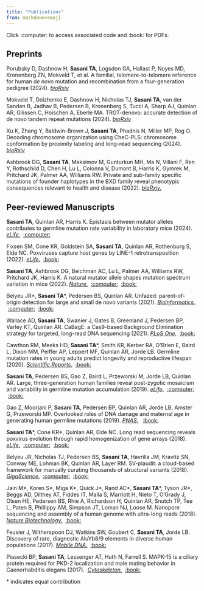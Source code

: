 ```yaml
---
title: "Publications"
from: markdown+emoji
---
```


Click :computer: to access associated code and :book: for PDFs.

## Preprints

Porubsky D, Dashnow H, **Sasani TA**, Logsdon GA, Hallast P, Noyes MD, Kronenberg ZN, Mokveld T, et al. A familial, telomere-to-telomere reference for human *de novo* mutation and
recombination from a four-generation pedigree (2024). [*bioRxiv*](https://www.biorxiv.org/content/10.1101/2024.08.05.606142v1)

Mokveld T, Dolzhenko E, Dashnow H, Nicholas TJ, **Sasani TA**, van der Sanden B, Jadhav B, Pedersen B, Kronenberg S, Tucci A, Sharp AJ, Quinlan AR, Gilissen C, Hoischen A, Eberle MA. TRGT-denovo: accurate detection of de novo tandem repeat mutations (2024). [*bioRxiv*](https://www.biorxiv.org/content/10.1101/2024.07.16.600745v1)

Xu K, Zhang Y, Baldwin-Brown J, **Sasani TA**, Phadnis N, Miller MP, Rog O. Decoding chromosome organization using CheC-PLS: chromosome conformation by proximity labeling and long-read sequencing (2024). [*bioRxiv*](https://doi.org/10.1101/2024.05.31.596864)

Ashbrook DG, **Sasani TA**, Maksimov M, Gunturkun MH, Ma N, Villani F, Ren Y, Rothschild D, Chen H, Lu L, Colonna V, Dumont B, Harris K, Gymrek M, Pritchard JK, Palmer AA, Williams RW. Private and sub-family specific mutations of founder haplotypes in the BXD family reveal phenotypic consequences relevant to health and disease (2022). [*bioRxiv.*](https://www.biorxiv.org/content/10.1101/2022.04.21.489063v1.abstract)

## Peer-reviewed Manuscripts

**Sasani TA**, Quinlan AR, Harris K. Epistasis between mutator alleles contributes to germline mutation rate variability in laboratory mice (2024). [*eLife.*](https://doi.org/10.7554/eLife.89096.3) \ [:computer:](https://github.com/quinlan-lab/proj-mutator-mapping)

Fixsen SM, Cone KR, Goldstein SA, **Sasani TA**, Quinlan AR, Rothenburg S, Elde NC. Poxviruses capture host genes by LINE-1 retrotransposition (2022). [*eLife.*](https://elifesciences.org/articles/63332) \ [:book:](pdfs/fixsen_elife_2022.pdf)

**Sasani TA**, Ashbrook DG, Beichman AC, Lu L, Palmer AA, Williams RW, Pritchard JK, Harris K. A natural mutator allele shapes mutation spectrum variation in mice (2022). [*Nature.*](https://www.nature.com/articles/s41586-022-04701-5) \ [:computer:](https://github.com/tomsasani/bxd_mutator_manuscript) \ [:book:](pdfs/sasani_nature_2022.pdf)

Belyeu JR*, **Sasani TA**\*, Pedersen BS, Quinlan AR. Unfazed: parent-of-origin detection for large and small de novo variants (2021). [*Bioinformatics.*](https://doi.org/10.1093/bioinformatics/btab454) \ [:computer:](https://github.com/jbelyeu/unfazed) \ [:book:](pdfs/belyeu_bioinfo_2021.pdf)

Wallace AD, **Sasani TA**, Swanier J, Gates B, Greenland J, Pedersen BP, Varley KT, Quinlan AR. CaBagE: a Cas9-based Background Elimination strategy for targeted, long-read DNA sequencing (2021). [*PLoS One.*](https://doi.org/10.1371/journal.pone.0241253) \ [:book:](pdfs/wallace_plos_2021.pdf)

Cawthon RM, Meeks HD, **Sasani TA***, Smith KR, Kerber RA, O'Brien E, Baird L, Dixon MM, Peiffer AP, Leppert MF, Quinlan AR, Jorde LB. Germline mutation rates in young adults predict longevity and reproductive lifespan (2020). [*Scientific Reports.*](https://www.nature.com/articles/s41598-020-66867-0) \ [:book:](pdfs/cawthon_scirep_2020.pdf)

**Sasani TA**, Pedersen BS, Gao Z, Baird L, Przeworski M, Jorde LB, Quinlan AR. Large, three-generation human families reveal post-zygotic mosaicism and variability in germline mutation accumulation (2019). [*eLife.*](https://elifesciences.org/articles/46922) \ [:computer:](https://github.com/quinlan-lab/ceph-dnm-manuscript) \ [:book:](pdfs/sasani_elife_2019.pdf)

Gao Z, Moorjani P, **Sasani TA**, Pedersen BP, Quinlan AR, Jorde LB, Amster G, Przeworski MP. Overlooked roles of DNA damage and maternal age in generating human germline mutations (2019). [*PNAS.*](https://www.pnas.org/content/116/19/9491.short) \  [:book:](pdfs/gao_pnas_2019.pdf)

**Sasani TA**\*, Cone KR\*, Quinlan AR, Elde NC. Long read sequencing reveals poxvirus evolution through rapid homogenization of gene arrays (2018). [*eLife.*](https://elifesciences.org/articles/35453) \ [:computer:](https://github.com/tomsasani/vacv-ont-manuscript) \ [:book:](pdfs/sasani_elife_2018.pdf)

Belyeu JR, Nicholas TJ, Pedersen BS, **Sasani TA**, Havrilla JM, Kravitz SN, Conway ME, Lohman BK, Quinlan AR, Layer RM. SV-plaudit: a cloud-based framework for manually curating thousands of structural variants (2018). [*GigaScience.*](https://academic.oup.com/gigascience/article/7/7/giy064/5026174) \ [:computer:](https://github.com/jbelyeu/SV-plaudit) \ [:book:](pdfs/belyeu_giga_2018.pdf)

Jain M\*, Koren S\*, Miga K\*, Quick J\*, Rand AC\*, **Sasani TA**\*, Tyson JR*, Beggs AD, Dilthey AT, Fiddes IT, Malla S, Marriott H, Nieto T, O’Grady J, Olsen HE, Pedersen BS, Rhie A, Richardson H, Quinlan AR, Snutch TP, Tee L, Paten B, Phillippy AM, Simpson JT, Loman NJ, Loose M. Nanopore sequencing and assembly of a human genome with ultra-long reads (2018). [*Nature Biotechnology.*](https://www.nature.com/articles/nbt.4060) \ [:book:](pdfs/jain_natbio_2018.pdf)

Feusier J, Witherspoon DJ, Watkins SW, Goubert C, **Sasani TA**, Jorde LB. Discovery of rare, diagnostic AluYb8/9 elements in diverse human populations (2017). [*Mobile DNA.*](https://mobilednajournal.biomedcentral.com/articles/10.1186/s13100-017-0093-0) \ [:book:](pdfs/feusier_mobdna_2017.pdf)

Piasecki BP, **Sasani TA**, Lessenger AT, Huth N, Farrell S. MAPK-15 is a ciliary protein required for PKD-2 localization and male mating behavior in Caenorhabditis elegans (2017). \ [*Cytoskeleton.*](https://doi.org/10.1002/cm.21387) \ [:book:](pdfs/piasecki_cytoskeleton_2017.pdf)

\* indicates equal contribution